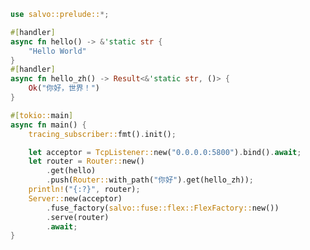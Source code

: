 
```rust  title="fuse-attack/src/main.rs"
use salvo::prelude::*;

#[handler]
async fn hello() -> &'static str {
    "Hello World"
}
#[handler]
async fn hello_zh() -> Result<&'static str, ()> {
    Ok("你好，世界！")
}

#[tokio::main]
async fn main() {
    tracing_subscriber::fmt().init();

    let acceptor = TcpListener::new("0.0.0.0:5800").bind().await;
    let router = Router::new()
        .get(hello)
        .push(Router::with_path("你好").get(hello_zh));
    println!("{:?}", router);
    Server::new(acceptor)
        .fuse_factory(salvo::fuse::flex::FlexFactory::new())
        .serve(router)
        .await;
}

```